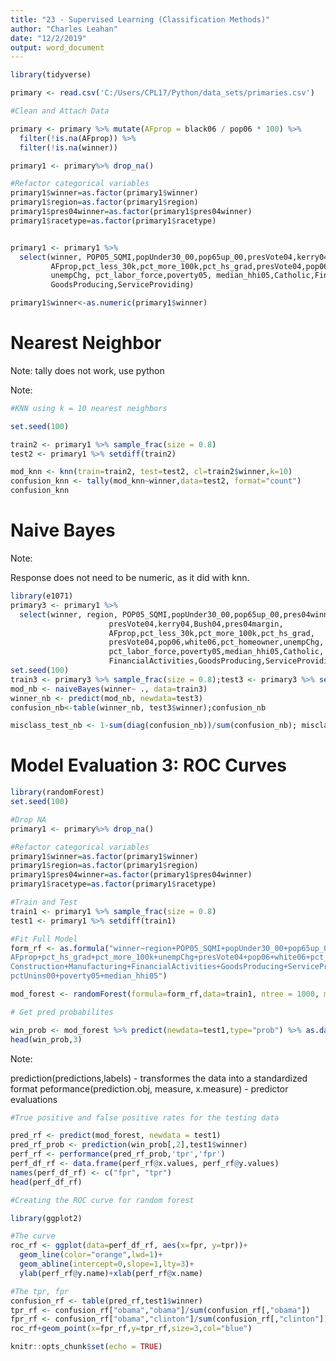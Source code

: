 ---
title: "23 - Supervised Learning (Classification Methods)"
author: "Charles Leahan"
date: "12/2/2019"
output: word_document
---


```{r}
library(tidyverse)

primary <- read.csv('C:/Users/CPL17/Python/data_sets/primaries.csv') 

#Clean and Attach Data 

primary <- primary %>% mutate(AFprop = black06 / pop06 * 100) %>% 
  filter(!is.na(AFprop)) %>%
  filter(!is.na(winner)) 

primary1 <- primary%>% drop_na()

#Refactor categorical variables 
primary1$winner=as.factor(primary1$winner)
primary1$region=as.factor(primary1$region)
primary1$pres04winner=as.factor(primary1$pres04winner)
primary1$racetype=as.factor(primary1$racetype)


primary1 <- primary1 %>% 
  select(winner, POP05_SQMI,popUnder30_00,pop65up_00,presVote04,kerry04,Bush04,pres04margin,
         AFprop,pct_less_30k,pct_more_100k,pct_hs_grad,presVote04,pop06,white06,pct_homeowner,
         unempChg, pct_labor_force,poverty05, median_hhi05,Catholic,FinancialActivities,
         GoodsProducing,ServiceProviding)

primary1$winner<-as.numeric(primary1$winner)
```


# Nearest Neighbor 

Note: tally does not work, use python

Note: 

```{r}
#KNN using k = 10 nearest neighbors 

set.seed(100)

train2 <- primary1 %>% sample_frac(size = 0.8)
test2 <- primary1 %>% setdiff(train2)

mod_knn <- knn(train=train2, test=test2, cl=train2$winner,k=10)
confusion_knn <- tally(mod_knn~winner,data=test2, format="count")
confusion_knn
```


# Naive Bayes 

Note: 

Response does not need to be numeric, as it did with knn. 


```{r}
library(e1071)
primary3 <- primary1 %>% 
  select(winner, region, POP05_SQMI,popUnder30_00,pop65up_00,pres04winner,
                      presVote04,kerry04,Bush04,pres04margin,
                      AFprop,pct_less_30k,pct_more_100k,pct_hs_grad,
                      presVote04,pop06,white06,pct_homeowner,unempChg,
                      pct_labor_force,poverty05,median_hhi05,Catholic,
                      FinancialActivities,GoodsProducing,ServiceProviding)
set.seed(100)
train3 <- primary3 %>% sample_frac(size = 0.8);test3 <- primary3 %>% setdiff(train3)
mod_nb <- naiveBayes(winner~ ., data=train3)
winner_nb <- predict(mod_nb, newdata=test3)
confusion_nb<-table(winner_nb, test3$winner);confusion_nb
```

```{r}
misclass_test_nb <- 1-sum(diag(confusion_nb))/sum(confusion_nb); misclass_test_nb
```


# Model Evaluation 3: ROC Curves 

```{r}
library(randomForest)
set.seed(100)

#Drop NA
primary1 <- primary%>% drop_na()

#Refactor categorical variables 
primary1$winner=as.factor(primary1$winner)
primary1$region=as.factor(primary1$region)
primary1$pres04winner=as.factor(primary1$pres04winner)
primary1$racetype=as.factor(primary1$racetype)

#Train and Test 
train1 <- primary1 %>% sample_frac(size = 0.8)
test1 <- primary1 %>% setdiff(train1)

#Fit Full Model 
form_rf <- as.formula("winner~region+POP05_SQMI+popUnder30_00+pop65up_00+Bush04+
AFprop+pct_hs_grad+pct_more_100k+unempChg+presVote04+pop06+white06+pct_homeowner+racetype+ 
Construction+Manufacturing+FinancialActivities+GoodsProducing+ServiceProviding+Catholic+
pctUnins00+poverty05+median_hhi05")

mod_forest <- randomForest(formula=form_rf,data=train1, ntree = 1000, mtry =5 ); mod_forest
```


```{r}
# Get pred probabilites

win_prob <- mod_forest %>% predict(newdata=test1,type="prob") %>% as.data.frame()
head(win_prob,3)

```

Note: 

prediction(predictions,labels) - transformes the data into a standardized format 
peformance(prediction.obj, measure, x.measure) - predictor evaluations 


```{r}
#True positive and false positive rates for the testing data 

pred_rf <- predict(mod_forest, newdata = test1)
pred_rf_prob <- prediction(win_prob[,2],test1$winner)
perf_rf <- performance(pred_rf_prob,'tpr','fpr')
perf_df_rf <- data.frame(perf_rf@x.values, perf_rf@y.values)
names(perf_df_rf) <- c("fpr", "tpr")
head(perf_df_rf)
```




```{r}
#Creating the ROC curve for random forest 

library(ggplot2)

#The curve
roc_rf <- ggplot(data=perf_df_rf, aes(x=fpr, y=tpr))+
  geom_line(color="orange",lwd=1)+
  geom_abline(intercept=0,slope=1,lty=3)+
  ylab(perf_rf@y.name)+xlab(perf_rf@x.name)

#The tpr, fpr
confusion_rf <- table(pred_rf,test1$winner)
tpr_rf <- confusion_rf["obama","obama"]/sum(confusion_rf[,"obama"])
fpr_rf <- confusion_rf["obama","clinton"]/sum(confusion_rf[,"clinton"])
roc_rf+geom_point(x=fpr_rf,y=tpr_rf,size=3,col="blue")
```










```{r setup, include=FALSE}
knitr::opts_chunk$set(echo = TRUE)
```


